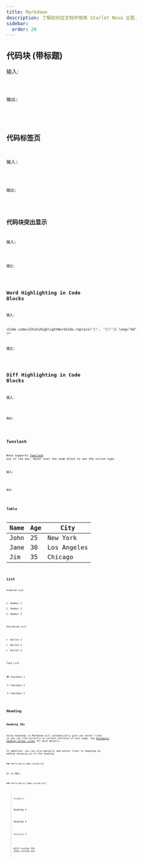 ```yaml
---
title: Markdown
description: 了解如何在文档中使用 Starlet Nova 主题.
sidebar:
  order: 20
---
```




## 代码块 (带标题)

输入:

<Code code={CodeTitleCode} lang="md" />

输出:

<CodeTitle />

## 代码标签页

输入:

<Code code={CodeTabsMarkdownCode} lang="md" />

输出:

<CodeTabsMarkdown />

## 代码块突出显示

输入:

<Code code={ShikiHighlightLineCode} lang="md" />

输出:

<ShikiHighlightLine />

## Word Highlighting in Code Blocks

输入:

<Code code={ShikiHighlightWordCode.replace('[!', '[\\!')} lang="md" />

输出:

<ShikiHighlightWord />

## Diff Highlighting in Code Blocks

输入:

<Code code={ShikiDiffCode} lang="md" />

输出:

<ShikiDiff />

## Twoslash

Nova supports [Twoslash](https://twoslash.netlify.app/) out of the box. Hover over the code block to see the inline type.

输入:

<Code code={TwoslashCode} lang="md" />

输出:

<Twoslash />

## Table

| Name | Age | City        |
| ---- | --- | ----------- |
| John | 25  | New York    |
| Jane | 30  | Los Angeles |
| Jim  | 35  | Chicago     |

## List

Ordered List

1. Number 1
2. Number 2
3. Number 3

Unordered List

- Bullet 1
- Bullet 2
- Bullet 3

Task List

- [x] Checkbox 1
- [ ] Checkbox 2
- [ ] Checkbox 3

## Heading

### Heading IDs

Using headings in Markdown will automatically give you anchor links so you can link directly to certain sections of your page. See [Automatic heading anchor links](https://starlight.astro.build/guides/authoring-content/#automatic-heading-anchor-links) for more details.

In addition, you can also manually add anchor links to headings by adding `{#heading-id}` to the heading.

```mdx
### Hello World {#my-custom-id}
```

Or in MDX:

```mdx
### Hello World \{#my-custom-id\}
```

> Example:
>
> #### Heading 4
>
> ##### Heading 5
>
> ###### Heading 6
>
> #### With custom IDs \{#my-custom-id\}
